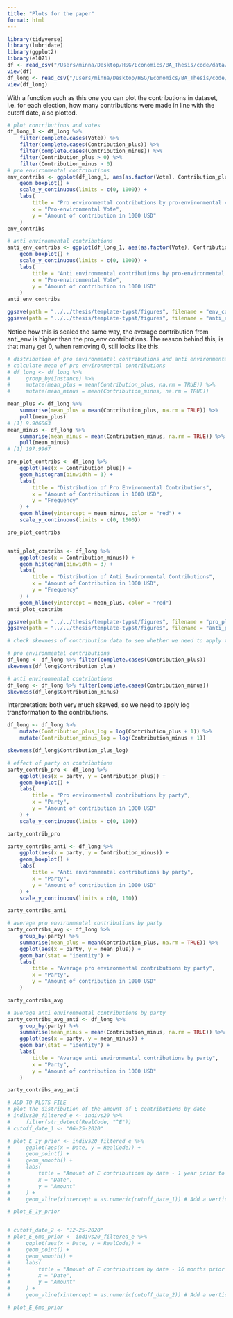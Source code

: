 ```yaml
---
title: "Plots for the paper"
format: html
---
```


```r
library(tidyverse)
library(lubridate)
library(ggplot2)
library(e1071)
df <- read_csv("/Users/minna/Desktop/HSG/Economics/BA_Thesis/code/data/analysis/df.csv", show_col_types = FALSE)
view(df)
df_long <- read_csv("/Users/minna/Desktop/HSG/Economics/BA_Thesis/code/data/analysis/df_long.csv", show_col_types = FALSE)
view(df_long)
```

With a function such as this one you can plot the contributions in dataset, i.e. for each election, how many contributions were made in line with the cutoff date, also plotted.

```r
# plot contributions and votes
df_long_1 <- df_long %>%
    filter(complete.cases(Vote)) %>%
    filter(complete.cases(Contribution_plus)) %>%
    filter(complete.cases(Contribution_minus)) %>%
    filter(Contribution_plus > 0) %>%
    filter(Contribution_minus > 0)
# pro environmental contributions
env_contribs <- ggplot(df_long_1, aes(as.factor(Vote), Contribution_plus)) +
    geom_boxplot() +
    scale_y_continuous(limits = c(0, 1000)) +
    labs(
        title = "Pro environmental contributions by pro-environmental vote",
        x = "Pro-environmental Vote",
        y = "Amount of contribution in 1000 USD"
    )
env_contribs

# anti environmental contributions
anti_env_contribs <- ggplot(df_long_1, aes(as.factor(Vote), Contribution_minus)) +
    geom_boxplot() +
    scale_y_continuous(limits = c(0, 1000)) +
    labs(
        title = "Anti environmental contributions by pro-environmental vote",
        x = "Pro-environmental Vote",
        y = "Amount of contribution in 1000 USD"
    )
anti_env_contribs

ggsave(path = "../../thesis/template-typst/figures", filename = "env_contribs.svg", plot = env_contribs, width = 6, height = 6, units = "in", dpi = 300)
ggsave(path = "../../thesis/template-typst/figures", filename = "anti_env_contribs.svg", plot = anti_env_contribs, width = 6, height = 6, units = "in", dpi = 300)

```

Notice how this is scaled the same way, the average contribution from anti_env is higher than the pro_env contributions. The reason behind this, is that many get 0, when removing 0, still looks like this.


```r
# distribution of pro environmental contributions and anti environmental contributions
# calculate mean of pro environmental contributions
# df_long <- df_long %>%
#     group_by(Instance) %>%
#     mutate(mean_plus = mean(Contribution_plus, na.rm = TRUE)) %>%
#     mutate(mean_minus = mean(Contribution_minus, na.rm = TRUE))

mean_plus <- df_long %>%
    summarise(mean_plus = mean(Contribution_plus, na.rm = TRUE)) %>%
    pull(mean_plus)
# [1] 9.906063
mean_minus <- df_long %>%
    summarise(mean_minus = mean(Contribution_minus, na.rm = TRUE)) %>%
    pull(mean_minus)
# [1] 197.9967

pro_plot_contribs <- df_long %>%
    ggplot(aes(x = Contribution_plus)) +
    geom_histogram(binwidth = 3) +
    labs(
        title = "Distribution of Pro Environmental Contributions",
        x = "Amount of Contributions in 1000 USD",
        y = "Frequency"
    ) +
    geom_hline(yintercept = mean_minus, color = "red") +
    scale_y_continuous(limits = c(0, 1000))

pro_plot_contribs


anti_plot_contribs <- df_long %>%
    ggplot(aes(x = Contribution_minus)) +
    geom_histogram(binwidth = 3) +
    labs(
        title = "Distribution of Anti Environmental Contributions",
        x = "Amount of Contribution in 1000 USD",
        y = "Frequency"
    ) +
    geom_hline(yintercept = mean_plus, color = "red")
anti_plot_contribs

ggsave(path = "../../thesis/template-typst/figures", filename = "pro_plot_contribs.svg", plot = pro_plot_contribs, width = 6, height = 6, units = "in", dpi = 300)
ggsave(path = "../../thesis/template-typst/figures", filename = "anti_plot_contribs.svg", plot = anti_plot_contribs, width = 6, height = 6, units = "in", dpi = 300)
```


```r
# check skewness of contribution data to see whether we need to apply the log transformation

# pro environmental contributions
df_long <- df_long %>% filter(complete.cases(Contribution_plus))
skewness(df_long$Contribution_plus)

# anti environmental contributions
df_long <- df_long %>% filter(complete.cases(Contribution_minus))
skewness(df_long$Contribution_minus)
```

Interpretation: both very much skewed, so we need to apply log transformation to the contributions.
```r

df_long <- df_long %>%
    mutate(Contribution_plus_log = log(Contribution_plus + 1)) %>%
    mutate(Contribution_minus_log = log(Contribution_minus + 1))

skewness(df_long$Contribution_plus_log)

```


```r
# effect of party on contributions
party_contrib_pro <- df_long %>%
    ggplot(aes(x = party, y = Contribution_plus)) +
    geom_boxplot() +
    labs(
        title = "Pro environmental contributions by party",
        x = "Party",
        y = "Amount of contribution in 1000 USD"
    ) +
    scale_y_continuous(limits = c(0, 100))

party_contrib_pro

party_contribs_anti <- df_long %>%
    ggplot(aes(x = party, y = Contribution_minus)) +
    geom_boxplot() +
    labs(
        title = "Anti environmental contributions by party",
        x = "Party",
        y = "Amount of contribution in 1000 USD"
    ) +
    scale_y_continuous(limits = c(0, 100))

party_contribs_anti

# average pro environmental contributions by party
party_contribs_avg <- df_long %>%
    group_by(party) %>%
    summarise(mean_plus = mean(Contribution_plus, na.rm = TRUE)) %>%
    ggplot(aes(x = party, y = mean_plus)) +
    geom_bar(stat = "identity") +
    labs(
        title = "Average pro environmental contributions by party",
        x = "Party",
        y = "Amount of contribution in 1000 USD"
    )

party_contribs_avg

# average anti environmental contributions by party
party_contribs_avg_anti <- df_long %>%
    group_by(party) %>%
    summarise(mean_minus = mean(Contribution_minus, na.rm = TRUE)) %>%
    ggplot(aes(x = party, y = mean_minus)) +
    geom_bar(stat = "identity") +
    labs(
        title = "Average anti environmental contributions by party",
        x = "Party",
        y = "Amount of contribution in 1000 USD"
    )

party_contribs_avg_anti
```

```r
# ADD TO PLOTS FILE
# plot the distribution of the amount of E contributions by date
# indivs20_filtered_e <- indivs20 %>%
#     filter(str_detect(RealCode, "^E"))
# cutoff_date_1 <- "06-25-2020"

# plot_E_1y_prior <- indivs20_filtered_e %>%
#     ggplot(aes(x = Date, y = RealCode)) +
#     geom_point() +
#     geom_smooth() +
#     labs(
#         title = "Amount of E contributions by date - 1 year prior to vote is the line",
#         x = "Date",
#         y = "Amount"
#     ) +
#     geom_vline(xintercept = as.numeric(cutoff_date_1)) # Add a vertical line for the cutoff date

# plot_E_1y_prior


# cutoff_date_2 <- "12-25-2020"
# plot_E_6mo_prior <- indivs20_filtered_e %>%
#     ggplot(aes(x = Date, y = RealCode)) +
#     geom_point() +
#     geom_smooth() +
#     labs(
#         title = "Amount of E contributions by date - 16 months prior to vote is the line",
#         x = "Date",
#         y = "Amount"
#     ) +
#     geom_vline(xintercept = as.numeric(cutoff_date_2)) # Add a vertical line for the cutoff date

# plot_E_6mo_prior
```